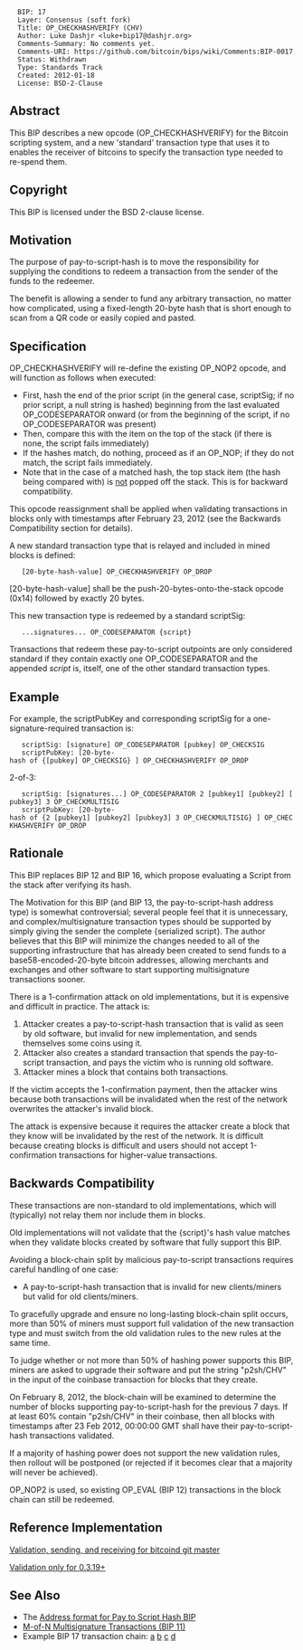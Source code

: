 <pre>
  BIP: 17
  Layer: Consensus (soft fork)
  Title: OP_CHECKHASHVERIFY (CHV)
  Author: Luke Dashjr <luke+bip17@dashjr.org>
  Comments-Summary: No comments yet.
  Comments-URI: https://github.com/bitcoin/bips/wiki/Comments:BIP-0017
  Status: Withdrawn
  Type: Standards Track
  Created: 2012-01-18
  License: BSD-2-Clause
</pre>

==Abstract==

This BIP describes a new opcode (OP_CHECKHASHVERIFY) for the Bitcoin scripting system, and a new 'standard' transaction type that uses it to enables the receiver of bitcoins to specify the transaction type needed to re-spend them.

==Copyright==

This BIP is licensed under the BSD 2-clause license.

==Motivation==

The purpose of pay-to-script-hash is to move the responsibility for supplying the conditions to redeem a transaction from the sender of the funds to the redeemer.

The benefit is allowing a sender to fund any arbitrary transaction, no matter how complicated, using a fixed-length 20-byte hash that is short enough to scan from a QR code or easily copied and pasted.

==Specification==

OP_CHECKHASHVERIFY will re-define the existing OP_NOP2 opcode, and will function as follows when executed:

* First, hash the end of the prior script (in the general case, scriptSig; if no prior script, a null string is hashed) beginning from the last evaluated OP_CODESEPARATOR onward (or from the beginning of the script, if no OP_CODESEPARATOR was present)
* Then, compare this with the item on the top of the stack (if there is none, the script fails immediately)
* If the hashes match, do nothing, proceed as if an OP_NOP; if they do not match, the script fails immediately.
* Note that in the case of a matched hash, the top stack item (the hash being compared with) is <u>not</u> popped off the stack. This is for backward compatibility.

This opcode reassignment shall be applied when validating transactions in blocks only with timestamps after February 23, 2012 (see the Backwards Compatibility section for details).

A new standard transaction type that is relayed and included in mined blocks is defined:

    [20-byte-hash-value] OP_CHECKHASHVERIFY OP_DROP

[20-byte-hash-value] shall be the push-20-bytes-onto-the-stack opcode (0x14) followed by exactly 20 bytes.

This new transaction type is redeemed by a standard scriptSig:

    ...signatures... OP_CODESEPARATOR {script}

Transactions that redeem these pay-to-script outpoints are only considered standard if they contain exactly one OP_CODESEPARATOR and the appended ''script'' is, itself, one of the other standard transaction types.

==Example==

For example, the scriptPubKey and corresponding scriptSig for a one-signature-required transaction is:

    scriptSig: [signature] OP_CODESEPARATOR [pubkey] OP_CHECKSIG
    scriptPubKey: [20-byte-hash of {[pubkey] OP_CHECKSIG} ] OP_CHECKHASHVERIFY OP_DROP

2-of-3:

    scriptSig: [signatures...] OP_CODESEPARATOR 2 [pubkey1] [pubkey2] [pubkey3] 3 OP_CHECKMULTISIG
    scriptPubKey: [20-byte-hash of {2 [pubkey1] [pubkey2] [pubkey3] 3 OP_CHECKMULTISIG} ] OP_CHECKHASHVERIFY OP_DROP

==Rationale==

This BIP replaces BIP 12 and BIP 16, which propose evaluating a Script from the stack after verifying its hash.

The Motivation for this BIP (and BIP 13, the pay-to-script-hash address type) is somewhat controversial; several people feel that it is unnecessary, and complex/multisignature transaction types should be supported by simply giving the sender the complete {serialized script}. The author believes that this BIP will minimize the changes needed to all of the supporting infrastructure that has already been created to send funds to a base58-encoded-20-byte bitcoin addresses, allowing merchants and exchanges and other software to start supporting multisignature transactions sooner.

There is a 1-confirmation attack on old implementations, but it is expensive and difficult in practice. The attack is:

# Attacker creates a pay-to-script-hash transaction that is valid as seen by old software, but invalid for new implementation, and sends themselves some coins using it.
# Attacker also creates a standard transaction that spends the pay-to-script transaction, and pays the victim who is running old software.
# Attacker mines a block that contains both transactions.

If the victim accepts the 1-confirmation payment, then the attacker wins because both transactions will be invalidated when the rest of the network overwrites the attacker's invalid block.

The attack is expensive because it requires the attacker create a block that they know will be invalidated by the rest of the network. It is difficult because creating blocks is difficult and users should not accept 1-confirmation transactions for higher-value transactions.

==Backwards Compatibility==

These transactions are non-standard to old implementations, which will (typically) not relay them nor include them in blocks.

Old implementations will not validate that the {script}'s hash value matches when they validate blocks created by software that fully support this BIP.

Avoiding a block-chain split by malicious pay-to-script transactions requires careful handling of one case:

* A pay-to-script-hash transaction that is invalid for new clients/miners but valid for old clients/miners.

To gracefully upgrade and ensure no long-lasting block-chain split occurs, more than 50% of miners must support full validation of the new transaction type and must switch from the old validation rules to the new rules at the same time. 

To judge whether or not more than 50% of hashing power supports this BIP, miners are asked to upgrade their software and put the string "p2sh/CHV" in the input of the coinbase transaction for blocks that they create.

On February 8, 2012, the block-chain will be examined to determine the number of blocks supporting pay-to-script-hash for the previous 7 days. If at least 60% contain "p2sh/CHV" in their coinbase, then all blocks with timestamps after 23 Feb 2012, 00:00:00 GMT shall have their pay-to-script-hash transactions validated.

If a majority of hashing power does not support the new validation rules, then rollout will be postponed (or rejected if it becomes clear that a majority will never be achieved).

OP_NOP2 is used, so existing OP_EVAL (BIP 12) transactions in the block chain can still be redeemed.

==Reference Implementation==

[https://gitorious.org/~Luke-Jr/bitcoin/luke-jr-bitcoin/commits/checkhashverify Validation, sending, and receiving for bitcoind git master]

[https://gitorious.org/~Luke-Jr/bitcoin/luke-jr-bitcoin/commits/checkhashverify_backport Validation only for 0.3.19+]

==See Also==

* The [[bip-0013.mediawiki|Address format for Pay to Script Hash BIP]]
* [[bip-0011.mediawiki|M-of-N Multisignature Transactions (BIP 11)]]
* Example BIP 17 transaction chain: [https://blockexplorer.com/tx/b8fd633e7713a43d5ac87266adc78444669b987a56b3a65fb92d58c2c4b0e84d a] [https://blockexplorer.com/tx/eb3b82c0884e3efa6d8b0be55b4915eb20be124c9766245bcc7f34fdac32bccb b] [https://blockexplorer.com/tx/055707ce7fea7b9776fdc70413f65ceec413d46344424ab01acd5138767db137 c] [https://blockexplorer.com/tx/6d36bc17e947ce00bb6f12f8e7a56a1585c5a36188ffa2b05e10b4743273a74b d]
